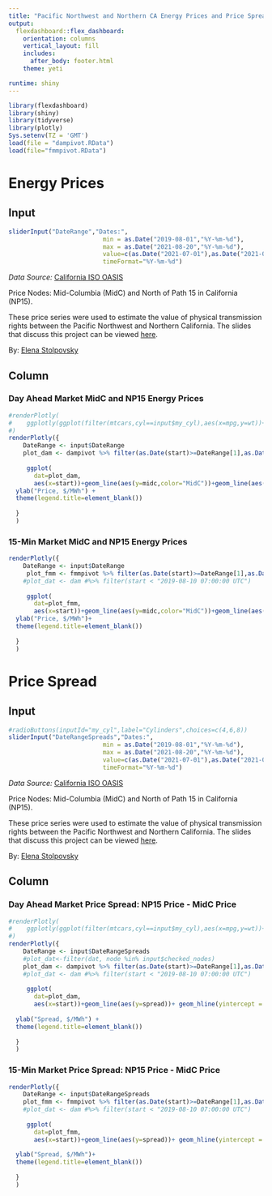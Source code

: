 ```yaml
---
title: "Pacific Northwest and Northern CA Energy Prices and Price Spreads, 2019 - 2021"
output: 
  flexdashboard::flex_dashboard:
    orientation: columns
    vertical_layout: fill
    includes:
      after_body: footer.html
    theme: yeti

runtime: shiny
---
```


```r
library(flexdashboard)
library(shiny)
library(tidyverse)
library(plotly)
Sys.setenv(TZ = 'GMT')
load(file = "dampivot.RData")
load(file="fmmpivot.RData")
```


Energy Prices
=======================================================================

Input{.sidebar}
----------------------------------------------------------------


```r
sliderInput("DateRange","Dates:",
                          min = as.Date("2019-08-01","%Y-%m-%d"),
                          max = as.Date("2021-08-20","%Y-%m-%d"),
                          value=c(as.Date("2021-07-01"),as.Date("2021-08-20")),
                          timeFormat="%Y-%m-%d")

```
*Data Source:* [California ISO OASIS](http://oasis.caiso.com/mrioasis/logon.do)

Price Nodes: Mid-Columbia (MidC) and North of Path 15 in California (NP15).

These price series were used to estimate the value of physical transmission rights between the Pacific Northwest and Northern California. The slides that discuss this project can be viewed [here](https://rpubs.com/elenas70/valueoftransmission).

By: [Elena Stolpovsky](https://www.linkedin.com/in/estolpovsky/)




Column 
-------------------------------------

### Day Ahead Market MidC and NP15 Energy Prices 

```r
#renderPlotly(
#    ggplotly(ggplot(filter(mtcars,cyl==input$my_cyl),aes(x=mpg,y=wt))+geom_point())
#)
renderPlotly({
    DateRange <- input$DateRange
    plot_dam <- dampivot %>% filter(as.Date(start)>=DateRange[1],as.Date(start)<=DateRange[2] )
    
     ggplot(
       dat=plot_dam,
       aes(x=start))+geom_line(aes(y=midc,color="MidC"))+geom_line(aes(y=np15,color="NP15"))+ xlab("") +
  ylab("Price, $/MWh") +
  theme(legend.title=element_blank())
     
  }
  )

```

### 15-Min Market MidC and NP15 Energy Prices 

```r
renderPlotly({
    DateRange <- input$DateRange
     plot_fmm <- fmmpivot %>% filter(as.Date(start)>=DateRange[1],as.Date(start)<=DateRange[2] )
    #plot_dat <- dam #%>% filter(start < "2019-08-10 07:00:00 UTC")
    
     ggplot(
       dat=plot_fmm,
       aes(x=start))+geom_line(aes(y=midc,color="MidC"))+geom_line(aes(y=np15,color="NP15"))+ xlab("") +
  ylab("Price, $/MWh")+
  theme(legend.title=element_blank())
     
  }
  )
```


Price Spread
=======================================================================

Input{.sidebar}
----------------------------------------------------------------


```r
#radioButtons(inputId="my_cyl",label="Cylinders",choices=c(4,6,8))
sliderInput("DateRangeSpreads","Dates:",
                          min = as.Date("2019-08-01","%Y-%m-%d"),
                          max = as.Date("2021-08-20","%Y-%m-%d"),
                          value=c(as.Date("2021-07-01"),as.Date("2021-08-20")),
                          timeFormat="%Y-%m-%d")

```
*Data Source:* [California ISO OASIS](http://oasis.caiso.com/mrioasis/logon.do)

Price Nodes: Mid-Columbia (MidC) and North of Path 15 in California (NP15).

These price series were used to estimate the value of physical transmission rights between the Pacific Northwest and Northern California. The slides that discuss this project can be viewed [here](https://rpubs.com/elenas70/valueoftransmission).

By: [Elena Stolpovsky](https://www.linkedin.com/in/estolpovsky/)


Column 
-------------------------------------

### Day Ahead Market Price Spread: NP15 Price - MidC Price 

```r
#renderPlotly(
#    ggplotly(ggplot(filter(mtcars,cyl==input$my_cyl),aes(x=mpg,y=wt))+geom_point())
#)
renderPlotly({
    DateRange <- input$DateRangeSpreads
    #plot_dat<-filter(dat, node %in% input$checked_nodes)
    plot_dam <- dampivot %>% filter(as.Date(start)>=DateRange[1],as.Date(start)<=DateRange[2] )
    #plot_dat <- dam #%>% filter(start < "2019-08-10 07:00:00 UTC")
    
     ggplot(
       dat=plot_dam,
       aes(x=start))+geom_line(aes(y=spread))+ geom_hline(yintercept =
                                                                                 0, color = "red") + xlab("") +
  ylab("Spread, $/MWh") +
  theme(legend.title=element_blank())
     
  }
  )

```

### 15-Min Market Price Spread: NP15 Price - MidC Price 

```r
renderPlotly({
    DateRange <- input$DateRangeSpreads
    plot_fmm <- fmmpivot %>% filter(as.Date(start)>=DateRange[1],as.Date(start)<=DateRange[2] )
    #plot_dat <- dam #%>% filter(start < "2019-08-10 07:00:00 UTC")
    
     ggplot(
       dat=plot_fmm,
       aes(x=start))+geom_line(aes(y=spread))+ geom_hline(yintercept =
                                                                                 0, color = "red")+ xlab("") +
  ylab("Spread, $/MWh")+
  theme(legend.title=element_blank())
     
  }
  )
```
